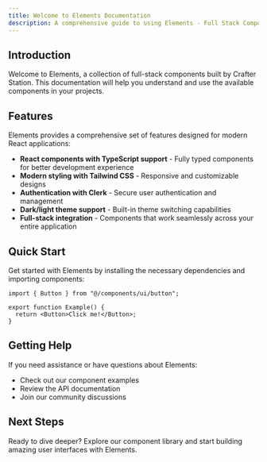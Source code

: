 ```yaml
---
title: Welcome to Elements Documentation
description: A comprehensive guide to using Elements - Full Stack Components by Crafter Station
---
```


## Introduction

Welcome to Elements, a collection of full-stack components built by Crafter Station. This documentation will help you understand and use the available components in your projects.

## Features

Elements provides a comprehensive set of features designed for modern React applications:

- **React components with TypeScript support** - Fully typed components for better development experience
- **Modern styling with Tailwind CSS** - Responsive and customizable designs
- **Authentication with Clerk** - Secure user authentication and management
- **Dark/light theme support** - Built-in theme switching capabilities
- **Full-stack integration** - Components that work seamlessly across your entire application

## Quick Start

Get started with Elements by installing the necessary dependencies and importing components:

```tsx
import { Button } from "@/components/ui/button";

export function Example() {
  return <Button>Click me!</Button>;
}
```

## Getting Help

If you need assistance or have questions about Elements:

- Check out our component examples
- Review the API documentation
- Join our community discussions

## Next Steps

Ready to dive deeper? Explore our component library and start building amazing user interfaces with Elements.